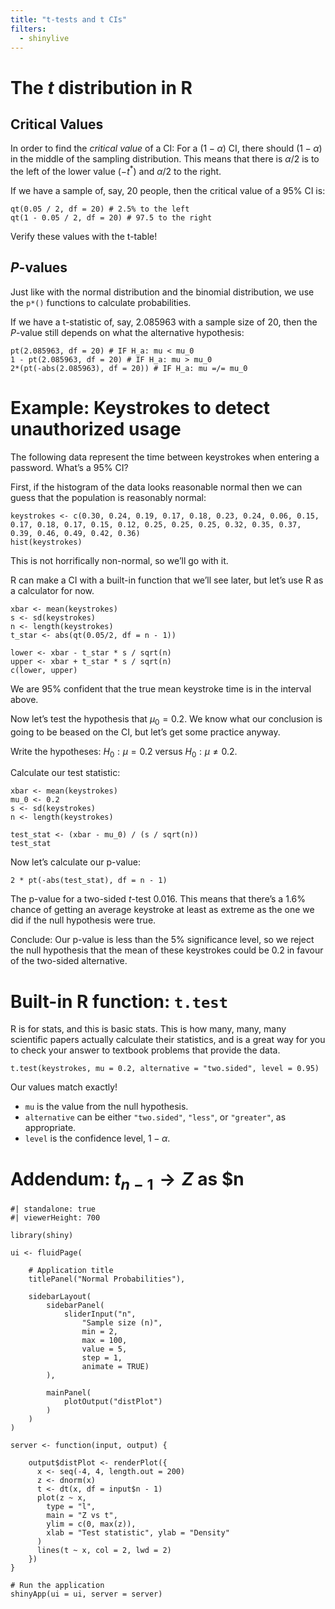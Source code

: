 ```yaml
---
title: "t-tests and t CIs"
filters:
  - shinylive
---
```


# The $t$ distribution in R

## Critical Values

In order to find the *critical value* of a CI: For a $(1-\alpha)$ CI, there should $(1-\alpha)$ in the middle of the sampling distribution. This means that there is $\alpha/2$ is to the left of the lower value ($-t^*$) and $\alpha/2$ to the right.

If we have a sample of, say, 20 people, then the critical value of a 95% CI is:

```webr-r
qt(0.05 / 2, df = 20) # 2.5% to the left
qt(1 - 0.05 / 2, df = 20) # 97.5 to the right
```

Verify these values with the t-table!

## $P$-values

Just like with the normal distribution and the binomial distribution, we use the `p*()` functions to calculate probabilities.

If we have a t-statistic of, say, 2.085963 with a sample size of 20, then the $P$-value still depends on what the alternative hypothesis:

```webr-r
pt(2.085963, df = 20) # IF H_a: mu < mu_0
1 - pt(2.085963, df = 20) # IF H_a: mu > mu_0
2*(pt(-abs(2.085963), df = 20)) # IF H_a: mu =/= mu_0
```

# Example: Keystrokes to detect unauthorized usage

The following data represent the time between keystrokes when entering a password. What's a 95% CI?

First, if the histogram of the data looks reasonable normal then we can guess that the population is reasonably normal:

```webr-r
keystrokes <- c(0.30, 0.24, 0.19, 0.17, 0.18, 0.23, 0.24, 0.06, 0.15, 0.17, 0.18, 0.17, 0.15, 0.12, 0.25, 0.25, 0.25, 0.32, 0.35, 0.37, 0.39, 0.46, 0.49, 0.42, 0.36)
hist(keystrokes)
```

This is not horrifically non-normal, so we'll go with it.

R can make a CI with a built-in function that we'll see later, but let's use R as a calculator for now.

```webr-r
xbar <- mean(keystrokes)
s <- sd(keystrokes)
n <- length(keystrokes)
t_star <- abs(qt(0.05/2, df = n - 1))

lower <- xbar - t_star * s / sqrt(n)
upper <- xbar + t_star * s / sqrt(n)
c(lower, upper)
```

We are 95% confident that the true mean keystroke time is in the interval above. 

Now let's test the hypothesis that $\mu_0 = 0.2$. We know what our conclusion is going to be beased on the CI, but let's get some practice anyway.

Write the hypotheses: $H_0: \mu = 0.2$ versus $H_0: \mu \ne 0.2$.

Calculate our test statistic:

```webr-r
xbar <- mean(keystrokes)
mu_0 <- 0.2
s <- sd(keystrokes)
n <- length(keystrokes)

test_stat <- (xbar - mu_0) / (s / sqrt(n))
test_stat
```

Now let's calculate our p-value:

```webr-r
2 * pt(-abs(test_stat), df = n - 1)
```

The p-value for a two-sided $t$-test 0.016. This means that there's a 1.6% chance of getting an average keystroke at least as extreme as the one we did if the null hypothesis were true.

Conclude: Our p-value is less than the 5% significance level, so we reject the null hypothesis that the mean of these keystrokes could be 0.2 in favour of the two-sided alternative.

# Built-in R function: `t.test`

R is for stats, and this is basic stats. This is how many, many, many scientific papers actually calculate their statistics, and is a great way for you to check your answer to textbook problems that provide the data.

```webr-r
t.test(keystrokes, mu = 0.2, alternative = "two.sided", level = 0.95)
```

Our values match exactly!

- `mu` is the value from the null hypothesis.
- `alternative` can be either `"two.sided"`, `"less"`, or `"greater"`, as appropriate.
- `level` is the confidence level, $1 - \alpha$.


# Addendum: $t_{n-1}\rightarrow Z$ as $n\rightarrow\infty

```shinylive-r
#| standalone: true
#| viewerHeight: 700

library(shiny)

ui <- fluidPage(
    
    # Application title
    titlePanel("Normal Probabilities"),
    
    sidebarLayout(
        sidebarPanel(
            sliderInput("n",
                "Sample size (n)",
                min = 2,
                max = 100,
                value = 5,
                step = 1,
                animate = TRUE)
        ),
        
        mainPanel(
            plotOutput("distPlot")
        )
    )
)

server <- function(input, output) {
    
    output$distPlot <- renderPlot({
      x <- seq(-4, 4, length.out = 200)
      z <- dnorm(x)
      t <- dt(x, df = input$n - 1)
      plot(z ~ x,
        type = "l",
        main = "Z vs t",
        ylim = c(0, max(z)),
        xlab = "Test statistic", ylab = "Density"
      )
      lines(t ~ x, col = 2, lwd = 2)
    })
}

# Run the application 
shinyApp(ui = ui, server = server)

```

